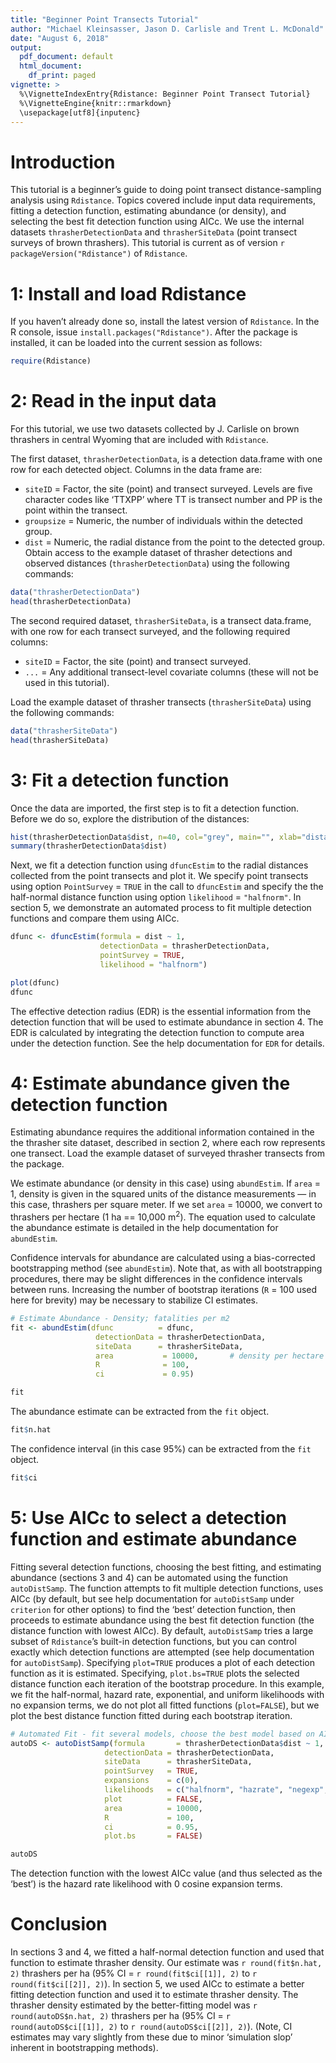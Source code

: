---
title: "Beginner Point Transects Tutorial"
author: "Michael Kleinsasser, Jason D. Carlisle and Trent L. McDonald"
date: "August 6, 2018"
output:
  pdf_document: default
  html_document:
    df_print: paged
vignette: >
  %\VignetteIndexEntry{Rdistance: Beginner Point Transect Tutorial}
  %\VignetteEngine{knitr::rmarkdown}
  \usepackage[utf8]{inputenc}
---

# Introduction

This tutorial is a beginner's guide to doing point transect distance-sampling analysis using `Rdistance`.  Topics covered include input data requirements, fitting a detection function, estimating abundance (or density), and selecting the best fit detection function using AICc. We use the internal datasets `thrasherDetectionData` and `thrasherSiteData` (point transect surveys of brown thrashers). This tutorial is current as of version `r packageVersion("Rdistance")` of `Rdistance`.

# 1: Install and load Rdistance

If you haven't already done so, install the latest version of `Rdistance`.  In the R console, issue `install.packages("Rdistance")`.  After the package is installed, it can be loaded into the current session as follows:
```{r}
require(Rdistance)
```

# 2: Read in the input data

For this tutorial, we use two datasets collected by 
J. Carlisle on brown thrashers in central Wyoming that are 
included with `Rdistance`. 

The first dataset, `thrasherDetectionData`, is a detection data.frame
with one row for each detected object. Columns in the data frame are:

* `siteID` = Factor, the site (point) and transect surveyed. Levels are 
five character codes like 'TTXPP' where TT is transect number and PP is 
the point within the transect.
* `groupsize` = Numeric, the number of individuals within the detected group.
* `dist` = Numeric, the radial distance from the point to the detected group. 
Obtain access to the example dataset of thrasher detections and observed distances (`thrasherDetectionData`) using the following commands:

```{r}
data("thrasherDetectionData")
head(thrasherDetectionData)
```

The second required dataset, `thrasherSiteData`, is a transect data.frame, with one row for each transect surveyed, and the following required columns:

* `siteID` = Factor, the site (point) and transect surveyed.
* `...` = Any additional transect-level covariate columns (these will not be used in this tutorial).

Load the example dataset of thrasher transects (`thrasherSiteData`) using the following commands:

```{r}
data("thrasherSiteData")
head(thrasherSiteData)
```

# 3: Fit a detection function

Once the data are imported, the first step is to fit a detection function. Before we do so, explore the distribution of the distances:

```{r, fig.width=6, fig.height=4}
hist(thrasherDetectionData$dist, n=40, col="grey", main="", xlab="distance (m)")
summary(thrasherDetectionData$dist)
```

Next, we fit a detection function using `dfuncEstim`
to the radial distances collected from the point transects and 
plot it.  We specify point transects using option `PointSurvey` = `TRUE`
in the call to `dfuncEstim` and specify the the half-normal 
distance function using option `likelihood` = `"halfnorm"`. 
In section 5, we demonstrate an automated process to fit
multiple detection functions and compare them using AICc. 

```{r, fig.width=6, fig.height=4}

dfunc <- dfuncEstim(formula = dist ~ 1,
                    detectionData = thrasherDetectionData, 
                    pointSurvey = TRUE, 
                    likelihood = "halfnorm")

plot(dfunc)
dfunc
```

The effective detection radius (EDR) is the essential information from the detection function that will be used to estimate abundance in section 4. The EDR is calculated by integrating the detection function to compute area under the detection function. See the help documentation for `EDR` for details.

# 4: Estimate abundance given the detection function

Estimating abundance requires the additional information contained in the the thrasher site dataset, described in section 2, where each row represents one transect. Load the example dataset of surveyed thrasher transects from the package. 

We estimate abundance (or density in this case) using `abundEstim`.  If `area` = 1, density is given in the squared units of the distance measurements --- in this case, thrashers per square meter.  If we set `area` = 10000, we convert to thrashers per hectare (1 ha == 10,000 m^2^). The equation used to calculate the abundance estimate is detailed in the help documentation for `abundEstim`.

Confidence intervals for abundance are calculated using a bias-corrected bootstrapping method (see `abundEstim`).  Note that, as with all bootstrapping procedures, there may be slight differences in the confidence intervals between runs.  Increasing the number of bootstrap iterations (`R` = 100 used here for brevity) may be necessary to stabilize CI estimates.


```{r, fig.width=6, fig.height=4, results='hide'}

# Estimate Abundance - Density; fatalities per m2
fit <- abundEstim(dfunc          = dfunc,
                   detectionData = thrasherDetectionData,
                   siteData      = thrasherSiteData,
                   area           = 10000,       # density per hectare
                   R              = 100, 
                   ci             = 0.95)
```

```{r}
fit
```

The abundance estimate can be extracted from the `fit` object.

```{r}
fit$n.hat
```

The confidence interval (in this case 95%) can be extracted from the `fit` object.

```{r}
fit$ci
```

# 5: Use AICc to select a detection function and estimate abundance

Fitting several detection functions, choosing the best fitting, and
estimating abundance (sections 3 and 4) can be automated using the 
function `autoDistSamp`. The function attempts to fit multiple 
detection functions, uses AICc (by default, but see help 
documentation for `autoDistSamp` under `criterion` for other options) 
to find the 'best' detection function, then proceeds to estimate 
abundance using the best fit detection function (the distance 
function with lowest AICc). By default, `autoDistSamp` tries a 
large subset of `Rdistance`'s built-in detection functions, but 
you can control exactly which detection functions are attempted 
(see help documentation for `autoDistSamp`). Specifying `plot=TRUE` 
produces a plot of each detection function as it is estimated. 
Specifying, `plot.bs=TRUE` plots the selected distance function
each iteration of the bootstrap procedure.  In this example, we 
fit the half-normal, hazard rate, exponential, and uniform likelihoods 
with no expansion terms, we do not plot all fitted functions 
(`plot=FALSE`), but we plot the best distance function 
fitted during each bootstrap iteration. 

```{r, fig.width=6, fig.height=4, results='hide' }

# Automated Fit - fit several models, choose the best model based on AIC
autoDS <- autoDistSamp(formula       = thrasherDetectionData$dist ~ 1,
                     detectionData = thrasherDetectionData,
                     siteData      = thrasherSiteData,
                     pointSurvey   = TRUE,
                     expansions    = c(0),
                     likelihoods   = c("halfnorm", "hazrate", "negexp", "uniform"),
                     plot          = FALSE,
                     area          = 10000,
                     R             = 100,
                     ci            = 0.95,
                     plot.bs       = FALSE)
```

```{r}
autoDS
```


The detection function with the lowest AICc value (and thus selected as the 'best') is the hazard rate likelihood with 0 cosine expansion terms.

# Conclusion

In sections 3 and 4, we fitted a half-normal detection function and used that function to estimate thrasher density.  Our estimate was `r round(fit$n.hat, 2)` thrashers per ha (95% CI = `r round(fit$ci[[1]], 2)` to `r round(fit$ci[[2]], 2)`). In section 5, we used AICc to estimate a
better fitting detection function and used it to estimate thrasher density.  The thrasher density estimated by the better-fitting model
was `r round(autoDS$n.hat, 2)` thrashers per ha (95% CI = `r round(autoDS$ci[[1]], 2)` to `r round(autoDS$ci[[2]], 2)`). (Note, CI estimates may vary slightly from these due to minor 'simulation slop' inherent in bootstrapping methods).




















